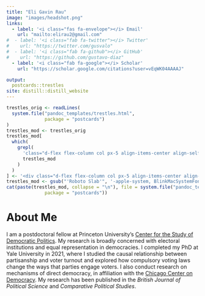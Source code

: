 ```yaml
---
title: "Eli Gavin Rau"
image: "images/headshot.png"
links:
  - label: '<i class="fas fa-envelope"></i> Email'
    url: "mailto:elirau2@gmail.com"
#  - label: '<i class="fab fa-twitter"></i> Twitter'
#    url: "https://twitter.com/gusvalo"
#  - label: '<i class="fab fa-github"></i> GitHub'
#    url: "https://github.com/gustavo-diaz"
  - label: '<i class="fab fa-google"></i> Scholar'
    url: "https://scholar.google.com/citations?user=vEqWK04AAAAJ"

output:
  postcards::trestles
site: distill::distill_website
---
```



<!-- Remove double sidebar -->

```r
trestles_orig <- readLines(
  system.file("pandoc_templates/trestles.html",
              package = "postcards")
)
trestles_mod <- trestles_orig
trestles_mod[
  which(
    grepl(
      'class="d-flex flex-column col px-5 align-items-center align-self-center mh-100" style="overflow-y: scroll;"',
      trestles_mod
    )
  )
] <- '<div class="d-flex flex-column col px-5 align-items-center align-self-center mh-100" style="overflow-y: none;">'
trestles_mod <- gsub("'Roboto Slab'", '-apple-system, BlinkMacSystemFont, "Segoe UI", Roboto, Oxygen, Ubuntu, Cantarell, "Fira Sans", "Droid Sans", "Helvetica Neue", Arial, sans-serif', trestles_mod)
cat(paste(trestles_mod, collapse = "\n"), file = system.file("pandoc_templates/trestles.html",
              package = "postcards"))
```

# About Me

I am a postdoctoral fellow at Princeton University's [Center for the Study of Democratic Politics](csdp.princeton.edu). My research is broadly concerned with electoral institutions and equal representation in democracies. I completed my PhD at Yale University in 2021, where I studied the causal relationship between partisanship and voter turnout and explored how compulsory voting laws change the ways that parties engage voters. I also conduct research on mechanisms of direct democracy, in affiliation with the [Chicago Center on Democracy](https://democracy.uchicago.edu/). My research has been published in the *British Journal of Political Science* and *Comparative Political Studies*. 

